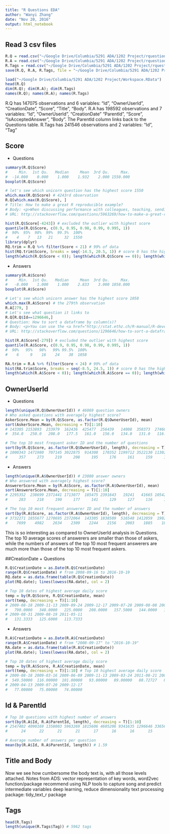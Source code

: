 ```yaml
---
title: "R Questions EDA"
author: "Wanyi Zhang"
date: "Nov 20, 2016"
output: html_notebook
---
```

  
## Read 3 csv files 
```r
R.Q = read.csv("~/Google Drive/Columbia/5291 ADA/1202 Project/rquestions/Questions.csv")
R.A = read.csv("~/Google Drive/Columbia/5291 ADA/1202 Project/rquestions/Answers.csv")
R.Tags = read.csv("~/Google Drive/Columbia/5291 ADA/1202 Project/rquestions/Tags.csv")
save(R.Q, R.A, R.Tags, file = "~/Google Drive/Columbia/5291 ADA/1202 Project/Workspace.RData")

load("~/Google Drive/Columbia/5291 ADA/1202 Project/Workspace.RData")
head(R.Q)
dim(R.Q); dim(R.A); dim(R.Tags)
names(R.Q); names(R.A); names(R.Tags)
```
R.Q has 147075 observations and 6 variables: "Id", "OwnerUserId", "CreationDate", "Score", "Title", "Body".
R.A has 198592 observations and 7 variables: "Id", "OwnerUserId", "CreationDate"     "ParentId", "Score", "IsAcceptedAnswer", "Body". The ParentId column links back to the Questions table.
R.Tags has 241546 observations and 2 variables: "Id", "Tag"
    
## Score 
  + Questions
```r
summary(R.Q$Score)
#     Min.  1st Qu.   Median     Mean  3rd Qu.     Max. 
#  -14.000    0.000    1.000    1.932    2.000 1550.000 
boxplot(R.Q$Score)

# let's see which unicorn question has the highest score 1550
which.max(R.Q$Score) # 4243rd observation
R.Q[which.max(R.Q$Score), ]
# Title: How to make a great R reproducible example?
# Body: <p>When discussing performance with colleagues, teaching, sending a bug report or searching for guidance on mailing lists and here on SO, a <a href="http://stackoverflow.com/help/mcve">reproducible example</a> is often asked and always helpful.</p>\n\n<p>What are your tips for creating an excellent example?  How do you paste data structures from <a href="/questions/tagged/r" class="post-tag" title="show questions tagged &#39;r&#39;" rel="tag">r</a> in a text format?  What other information should you include?</p>\n\n<p>Are there other tricks in addition to using <code>dput()</code>, <code>dump()</code> or <code>structure()</code>?  When should you include <code>library()</code> or <code>require()</code> statements?  Which reserved words should one avoid, in addition to <code>c</code>, <code>df</code>, <code>data</code>, etc?</p>\n\n<p>How does one make a great <a href="/questions/tagged/r" class="post-tag" title="show questions tagged &#39;r&#39;" rel="tag">r</a> reproducible example?... <truncated>
# URL: http://stackoverflow.com/questions/5963269/how-to-make-a-great-r-reproducible-example

hist(R.Q$Score[-4243]) # excluded the outlier with highest score
quantile(R.Q$Score, c(0.9, 0.95, 0.98, 0.99, 0.995, 1))
#  90%  95%  98%  99%  99.5%  100% 
#    4    7   13   21     32  1550 
library(dplyr)
RQ.trim = R.Q %>% filter(Score < 21) # 99% of data
hist(RQ.trim$Score, breaks = seq(-14.5, 20.5, 1)) # score 0 has the highset freq
length(which(R.Q$Score < 0)); length(which(R.Q$Score == 0)); length(which(R.Q$Score > 0)) # 7508, 56444, 83123
```
  
+ Answers 
```r
summary(R.A$Score)
#     Min.  1st Qu.   Median     Mean  3rd Qu.     Max. 
#   -8.000    1.000    1.000    2.833    3.000 1058.000 
boxplot(R.A$Score)

# Let's see which unicorn answer has the highest score 1058
which.max(R.A$Score) # the 279th observation
R.A[279, ]
# Let's see what question it links to
R.Q[R.Q$Id==1296646,] 
# Question: How to sort a dataframe by column(s)?
# Body: <p>You can use the <a href="http://stat.ethz.ch/R-manual/R-devel/library/base/html/order.html"><code>order()</code></a> function directly without resorting to add-on tools -- see this simpler answer which uses a trick right from the top of the <code>example(order)</code> code:</p>\n\n<pre><code>R&gt; dd[with(dd, order(-z, b)), ]\n    b x y z\n4 Low C 9 2\n2 Med D 3 1\n1  Hi A 8 1\n3  Hi A 9 1\n</code></pre>\n\n<p><em>Edit some 2+ years later:</em>  It was just asked how to do this by column index. The answer is to simply pass the desired sorting column(s) to the <code>order()</code> function:</p>\n\n<pre><code>R&gt; dd[ order(-dd[,4], dd[,1]), ]\n    b x y z\n4 Low C 9 2\n2 Med D 3 1\n1  Hi A 8 1\n3  Hi A 9 1\nR&gt; \n</code></pre>\n\n<p>rather than using the name of the column (and <code>with()</code> for easier/more direct access).</p>\n
# URL: http://stackoverflow.com/questions/1296646/how-to-sort-a-dataframe-by-columns

hist(R.A$Score[-279]) # excluded the outlier with highest score
quantile(R.A$Score, c(0.9, 0.95, 0.98, 0.99, 0.995, 1))
#  90%   95%   98%   99% 99.5%  100%
#    6     9    16    24    38  1058  

RA.trim = R.A %>% filter(Score < 24) # 99% of data
hist(RA.trim$Score, breaks = seq(-8.5, 24.5, 1)) # score 0 has the highset freq
length(which(R.A$Score < 0)); length(which(R.A$Score == 0)); length(which(R.A$Score > 0)) # 1436, 48138, 149018
```


## OwnerUserId
+ Questions
```r
length(unique(R.Q$OwnerUserId)) # 46069 question owners
# Who asked questions with averagely highest score?
AskerScore.Mean = by(R.Q$Score, as.factor(R.Q$OwnerUserId), mean)
sort(AskerScore.Mean, decreasing = T)[1:10]
# 143305 2153893  233979  162436  425477  256439   14008  350373  274686  787038 
#  354.0   250.0   208.0   177.5   161.0   156.0   134.0   131.0   116.0   111.0 

# The top 10 most frequent asker ID and the number of questions
sort(by(R.Q$Score, as.factor(R.Q$OwnerUserId), length), decreasing = T)[1:10]
# 1000343 1471980  707145 3022875  914308  170352 1199712 3522130 1130279  714319 
#     357     273     219     208     195     176     161     159     154     151 

```

+ Answers
```r
length(unique(R.A$OwnerUserId)) # 23080 answer owners
# Who answered with averagely highest score?
AnswererScore.Mean = by(R.A$Score, as.factor(R.A$OwnerUserId), mean)
sort(AnswererScore.Mean, decreasing = T)[1:10]
# 2295352  238699 2371441 1713077  185475 2391643   19241   41665 1054215 1055339
#     283     218     190     177     141     129     127     116     105      99  

# The top 10 most frequent answerer ID and the number of answers
sort(by(R.A$Score, as.factor(R.A$OwnerUserId), length), decreasing = T)[1:10]
# 3732271 1855677 1270695 2372064  143305 1838509  516548 1412059  190277 3063910 
#    7699    4982    2634    2309    2244    2156    2003    1885    1813    1585 
```
This is so interesting as compared to OwnerUserId analysis in Questions. The top 10 average scores of answerers are smaller than those of askers, while the numbers of answers of the top 10 most frequent answerers are much more than those of the top 10 most frequent askers. 


##CreationDate
+ Questions
```r
R.Q$CreationDate = as.Date(R.Q$CreationDate)
range(R.Q$CreationDate) # from 2008-09-16 to 2016-10-19
RQ.date = as.data.frame(table(R.Q$CreationDate))
plot(RQ.date); lines(lowess(RA.date), col = 2)

# Top 10 dates of highest average daily score
temp = by(R.Q$Score, R.Q$CreationDate, mean)
sort(temp, decreasing = T)[1:10] 
# 2009-08-18 2009-11-13 2009-09-24 2009-12-17 2009-07-28 2009-08-08 2008-09-16 
#   790.0000   348.0000   225.0000   208.0000   157.5000   144.0000   134.0000 
# 2009-08-31 2009-08-19 2011-05-11 
#   131.3333   125.6000   113.7333 
```

+ Answers
```r
R.A$CreationDate = as.Date(R.A$CreationDate)
range(R.A$CreationDate) # from "2008-09-17" to "2016-10-19"
RA.date = as.data.frame(table(R.A$CreationDate))
plot(RA.date); lines(lowess(RA.date), col = 2)

# Top 10 dates of highest average daily score
temp = by(R.A$Score, R.A$CreationDate, mean)
sort(temp, decreasing = T)[1:10] # Top 10 highest average daily score
# 2009-08-18 2009-03-16 2009-06-09 2009-11-13 2009-03-24 2011-08-21 2009-11-16 
#  549.50000  116.00000  101.00000   93.00000   89.00000   88.72727   85.20000 
# 2009-04-13 2009-07-20 2009-12-17 
#   77.00000   75.00000   74.00000  
```

## Id & ParentId
```r
# Top 10 questions with highest number of answers 
sort(by(R.A$Id, R.A$ParentId, length), decreasing = T)[1:10]
# 2547402 4090169 1358003 5963269 1815606 4605206 9341635 1296646 3365657 2436688 
#      24      22      21      21      17      16      16      15      15      14 

# Average number of answers per question
mean(by(R.A$Id, R.A$ParentId, length)) # 1.59

```

## Title and Body   
Now we see how cumbersome the body text is, with all those levels attached. 
Notes from ADS:
vector representation of key words, word2vec function/package
recommend using NLP tools to capture song and predict intermediate variables
deep learning, reduce dimensionality
text processing package: tidy_text_r package




## Tags
```r
head(R.Tags)
length(unique(R.Tags$Tag)) # 5962 tags
```

